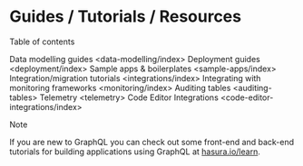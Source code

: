 
Guides / Tutorials / Resources
==============================

Table of contents

Data modelling guides \<data-modelling/index\> Deployment guides
\<deployment/index\> Sample apps & boilerplates \<sample-apps/index\>
Integration/migration tutorials \<integrations/index\> Integrating with
monitoring frameworks \<monitoring/index\> Auditing tables
\<auditing-tables\> Telemetry \<telemetry\> Code Editor Integrations
\<code-editor-integrations/index\>

Note

If you are new to GraphQL you can check out some front-end and back-end
tutorials for building applications using GraphQL at
[hasura.io/learn](https://hasura.io/learn/).
